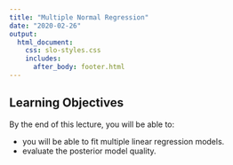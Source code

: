 ```yaml
---
title: "Multiple Normal Regression"
date: "2020-02-26"
output: 
  html_document:
    css: slo-styles.css 
    includes:
      after_body: footer.html
---
```


## Learning Objectives

By the end of this lecture, you will be able to:

- you will be able to fit multiple linear regression models.
- evaluate the posterior model quality. 

<br>
<br>
<br>